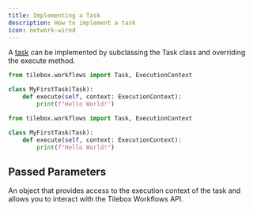 ```yaml
---
title: Implementing a Task
description: How to implement a task
icon: network-wired
---
```


A [task](/workflows/tasks) can be implemented by subclassing the Task class and overriding the execute method.

<RequestExample>

```python Python (Sync)
from tilebox.workflows import Task, ExecutionContext

class MyFirstTask(Task):
    def execute(self, context: ExecutionContext):
        print(f"Hello World!")
```

```python Python (Async)
from tilebox.workflows import Task, ExecutionContext

class MyFirstTask(Task):
    def execute(self, context: ExecutionContext):
        print(f"Hello World!")
```

</RequestExample>

## Passed Parameters

<ParamField path="content" type="ExecutionContext">
  An object that provides access to the execution context of the task and allows you to interact with the Tilebox
  Workflows API.
</ParamField>
